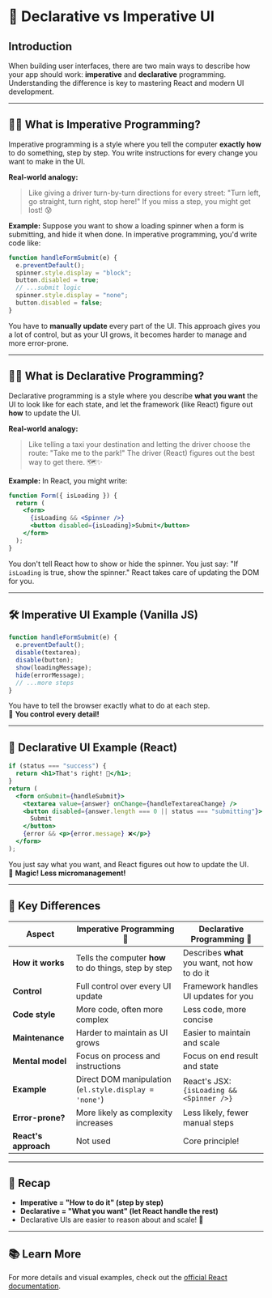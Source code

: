 # 🚗 Declarative vs Imperative UI

## Introduction

When building user interfaces, there are two main ways to describe how your app should work: **imperative** and **declarative** programming. Understanding the difference is key to mastering React and modern UI development.

---

## 🧑‍💻 What is Imperative Programming?

Imperative programming is a style where you tell the computer **exactly how** to do something, step by step. You write instructions for every change you want to make in the UI.

**Real-world analogy:**

> Like giving a driver turn-by-turn directions for every street: "Turn left, go straight, turn right, stop here!" If you miss a step, you might get lost! 😰

**Example:**
Suppose you want to show a loading spinner when a form is submitting, and hide it when done. In imperative programming, you'd write code like:

```js
function handleFormSubmit(e) {
  e.preventDefault();
  spinner.style.display = "block";
  button.disabled = true;
  // ...submit logic
  spinner.style.display = "none";
  button.disabled = false;
}
```

You have to **manually update** every part of the UI. This approach gives you a lot of control, but as your UI grows, it becomes harder to manage and more error-prone.

---

## 🧑‍🎨 What is Declarative Programming?

Declarative programming is a style where you describe **what you want** the UI to look like for each state, and let the framework (like React) figure out **how** to update the UI.

**Real-world analogy:**

> Like telling a taxi your destination and letting the driver choose the route: "Take me to the park!" The driver (React) figures out the best way to get there. 🗺️✨

**Example:**
In React, you might write:

```jsx
function Form({ isLoading }) {
  return (
    <form>
      {isLoading && <Spinner />}
      <button disabled={isLoading}>Submit</button>
    </form>
  );
}
```

You don't tell React how to show or hide the spinner. You just say: "If `isLoading` is true, show the spinner." React takes care of updating the DOM for you.

---

## 🛠️ Imperative UI Example (Vanilla JS)

```js
function handleFormSubmit(e) {
  e.preventDefault();
  disable(textarea);
  disable(button);
  show(loadingMessage);
  hide(errorMessage);
  // ...more steps
}
```

You have to tell the browser exactly what to do at each step.  
🔧 **You control every detail!**

---

## 🎨 Declarative UI Example (React)

```jsx
if (status === "success") {
  return <h1>That's right! 🎉</h1>;
}
return (
  <form onSubmit={handleSubmit}>
    <textarea value={answer} onChange={handleTextareaChange} />
    <button disabled={answer.length === 0 || status === "submitting"}>
      Submit
    </button>
    {error && <p>{error.message} ❌</p>}
  </form>
);
```

You just say what you want, and React figures out how to update the UI.  
🧙 **Magic! Less micromanagement!**

---

## 📝 Key Differences

| Aspect               | Imperative Programming 📝                             | Declarative Programming 🎨                    |
| -------------------- | ----------------------------------------------------- | --------------------------------------------- |
| **How it works**     | Tells the computer **how** to do things, step by step | Describes **what** you want, not how to do it |
| **Control**          | Full control over every UI update                     | Framework handles UI updates for you          |
| **Code style**       | More code, often more complex                         | Less code, more concise                       |
| **Maintenance**      | Harder to maintain as UI grows                        | Easier to maintain and scale                  |
| **Mental model**     | Focus on process and instructions                     | Focus on end result and state                 |
| **Example**          | Direct DOM manipulation (`el.style.display = 'none'`) | React's JSX: `{isLoading && <Spinner />}`     |
| **Error-prone?**     | More likely as complexity increases                   | Less likely, fewer manual steps               |
| **React's approach** | Not used                                              | Core principle!                               |

---

## 🔄 Recap

- **Imperative = "How to do it" (step by step)**
- **Declarative = "What you want" (let React handle the rest)**
- Declarative UIs are easier to reason about and scale! 🚀

---

## 📚 Learn More

For more details and visual examples, check out the [official React documentation](https://react.dev/learn/reacting-to-input-with-state).
